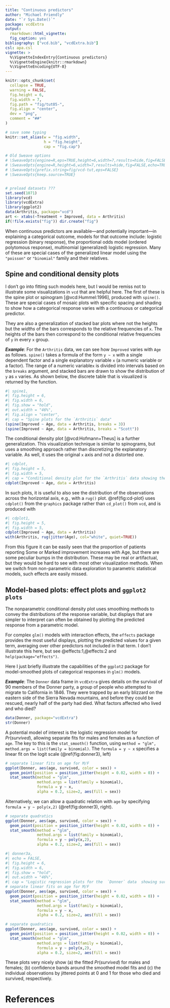 ---
title: "Continuous predictors"
author: "Michael Friendly"
date: "`r Sys.Date()`"
package: vcdExtra
output: 
  rmarkdown::html_vignette:
  fig_caption: yes
bibliography: ["vcd.bib", "vcdExtra.bib"]
csl: apa.csl
vignette: >
  %\VignetteIndexEntry{Continuous predictors}
  %\VignetteEngine{knitr::rmarkdown}
  %\VignetteEncoding{UTF-8}
---

```{r setup, include = FALSE}
knitr::opts_chunk$set(
  collapse = TRUE,
  warning = FALSE,
  fig.height = 6,
  fig.width = 7,
  fig.path = "fig/tut05-",
  fig.align = "center",
  dev = "png",
  comment = "##"
)

# save some typing
knitr::set_alias(w = "fig.width",
                 h = "fig.height",
                 cap = "fig.cap")

# Old Sweave options
# \SweaveOpts{engine=R,eps=TRUE,height=6,width=7,results=hide,fig=FALSE,echo=TRUE}
# \SweaveOpts{engine=R,height=6,width=7,results=hide,fig=FALSE,echo=TRUE}
# \SweaveOpts{prefix.string=fig/vcd-tut,eps=FALSE}
# \SweaveOpts{keep.source=TRUE}


# preload datasets ???
set.seed(1071)
library(vcd)
library(vcdExtra)
library(ggplot2)
data(Arthritis, package="vcd")
art <- xtabs(~Treatment + Improved, data = Arthritis)
if(!file.exists("fig")) dir.create("fig")

```



When continuous predictors are available---and potentially important---in explaining a
categorical outcome, models for that outcome include:
logistic regression (binary response), 
the proportional odds model (ordered polytomous response),
multinomial (generalized) logistic regression.
Many of these are special cases of the generalized linear model using the
`"poisson"` or `"binomial"` family and their relatives.

## Spine and conditional density plots {#sec:spine}
I don't go into fitting such models here, but I would be remiss not to illustrate some
visualizations in `vcd` that are helpful here.
The first of these is the spine plot or spinogram [@vcd:Hummel:1996], produced with `spine()`.
These are special cases of mosaic plots with 
specific spacing and shading to show how a categorical response varies with
a continuous or categorical predictor.

They are also a generalization of stacked bar plots where not the heights  but
the *widths* of the bars corresponds to the relative frequencies of `x`. The heights
of the  bars then  correspond to  the conditional  relative frequencies  of `y` in
every `x` group.

***Example***:
For the `Arthritis` data, we can see how `Improved` varies with `Age`
as follows.  `spine()` takes a formula of the form 
`y ~ x` with a single dependent factor and a single explanatory variable `x`
(a numeric variable or a factor).
The range of a numeric variable`x` is divided into intervals based on the
`breaks` argument, and stacked bars are drawn to show the distribution of
`y` as `x` varies.  As shown below, the discrete table that is visualized
is returned by the function.

```{r, spine1}
#| spine1,
#| fig.height = 6,
#| fig.width = 6,
#| fig.show = "hold",
#| out.width = "46%",
#| fig.align = "center",
#| cap = "Spine plots for the `Arthritis` data"
(spine(Improved ~ Age, data = Arthritis, breaks = 3))
(spine(Improved ~ Age, data = Arthritis, breaks = "Scott"))
```


The conditional density plot [@vcd:Hofmann+Theus] is a further generalization.
This visualization technique is similar to spinograms, but uses a smoothing approach
rather than discretizing the explanatory variable.  As well, it uses 
the original `x` axis and not a distorted one.


```{r}
#| cdplot,
#| fig.height = 5,
#| fig.width = 5,
#| cap = "Conditional density plot for the `Arthritis` data showing the variation of Improved with Age."
cdplot(Improved ~ Age, data = Arthritis)
```



In such plots, it is useful to also see the distribution of the observations
across the horizontal axis, e.g., with a `rug()` plot.
\@ref{fig:cd-plot} uses `cdplot()` from the `graphics` package
rather than `cd_plot()` from `vcd`, and is produced with

```{r}
#| cdplot1,
#| fig.height = 5,
#| fig.width = 5,
cdplot(Improved ~ Age, data = Arthritis)
with(Arthritis, rug(jitter(Age), col="white", quiet=TRUE))
```

From this figure it can be easily seen that the proportion
of patients reporting Some or Marked improvement increases with Age,
but there are some peculiar bumps in the distribution.
These may be real or artifactual, but they would be hard to see
with most other visualization methods.
When we switch from non-parametric data exploration to parametric
statistical models, such effects are easily missed.

## Model-based plots: effect plots and `ggplot2 plots` {#sec:modelplots}

The nonparametric conditional density plot uses smoothing methods
to convey the distributions of the response variable,
but displays that are simpler to interpret can often be obtained by plotting
the predicted response from a parametric model.

For complex `glm()` models with interaction effects, the `effects`
package  provides the most useful displays,
plotting  the predicted values for a given term, averaging over other
predictors not included in that term.  I don't illustrate this here, but
see @effects:1,@effects:2 and `help(package="effects")`.

Here I just briefly illustrate the capabilities of the `ggplot2` package
for model-smoothed plots of categorical responses in `glm()` models.

***Example***:
The `Donner` data frame in `vcdExtra` gives details on the survival
of 90 members of the Donner party,
a group of people who attempted to migrate to California in 1846.
They were trapped by an early blizzard on the eastern side of the
Sierra Nevada mountains, and before they could be rescued, 
nearly half of the party had died.
What factors affected who lived and who died?

```{r, donner1}
data(Donner, package="vcdExtra")
str(Donner)
```

A potential model of interest
is the logistic regression model for $Pr(survived)$, allowing separate
fits for males and females as a function of `age`.
The key to this is the `stat_smooth()` function, using
`method = "glm", method.args = list(family = binomial)`. The `formula = y ~ x`
specifies a linear fit on the logit scale (\@ref{fig:donner3}, left)

```{r, donner2a, fig=FALSE, eval=FALSE}
# separate linear fits on age for M/F
ggplot(Donner, aes(age, survived, color = sex)) +
  geom_point(position = position_jitter(height = 0.02, width = 0)) +
  stat_smooth(method = "glm", 
              method.args = list(family = binomial), 
              formula = y ~ x,
              alpha = 0.2, size=2, aes(fill = sex))
```

Alternatively, we can allow a quadratic relation with `age`
by specifying `formula = y ~ poly(x,2)` (@ref(fig:donner3), right).

```{r, donner2b, fig=FALSE, eval=FALSE}
# separate quadratics
ggplot(Donner, aes(age, survived, color = sex)) +
  geom_point(position = position_jitter(height = 0.02, width = 0)) +
  stat_smooth(method = "glm", 
              method.args = list(family = binomial), 
              formula = y ~ poly(x,2), 
              alpha = 0.2, size=2, aes(fill = sex))
```


```{r}
#| donner3a,
#| echo = FALSE,
#| fig.height = 6,
#| fig.width = 6,
#| fig.show = "hold",
#| out.width = "46%",
#| cap = "Logistic regression plots for the  `Donner` data	showing survival vs. age, by sex. Left: linear logistic model; right: quadratic model {#fig:donner3}"
# separate linear fits on age for M/F
ggplot(Donner, aes(age, survived, color = sex)) +
  geom_point(position = position_jitter(height = 0.02, width = 0)) +
  stat_smooth(method = "glm", 
              method.args = list(family = binomial), 
              formula = y ~ x,
              alpha = 0.2, size=2, aes(fill = sex))

# separate quadratics
ggplot(Donner, aes(age, survived, color = sex)) +
  geom_point(position = position_jitter(height = 0.02, width = 0)) +
  stat_smooth(method = "glm", 
              method.args = list(family = binomial), 
              formula = y ~ poly(x,2),
              alpha = 0.2, size=2, aes(fill = sex))
```


These plots very nicely show (a) the fitted $Pr(survived)$ for males and females;
(b) confidence bands around the smoothed model fits and (c) the individual
observations by jittered points at 0 and 1 for those who died and survived, respectively.

# References


